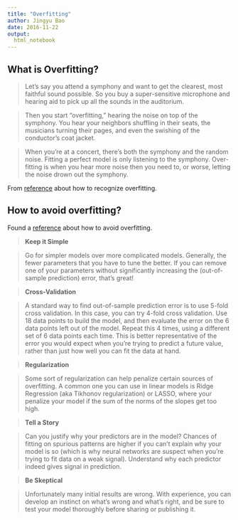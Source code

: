 ```yaml
---
title: "Overfitting"
author: Jingyu Bao
date: 2016-11-22
output: 
  html_notebook
---
```



## What is Overfitting?

> Let's say you attend a symphony and want to get the clearest, most faithful sound possible. So you buy a super-sensitive microphone and hearing aid to pick up all the sounds in the auditorium.

> Then you start "overfitting," hearing the noise on top of the symphony. You hear your neighbors shuffling in their seats, the musicians turning their pages, and even the swishing of the conductor's coat jacket.

> When you're at a concert, there's both the symphony and the random noise. Fitting a perfect model is only listening to the symphony. Over-fitting is when you hear more noise then you need to, or worse, letting the noise drown out the symphony.

From [reference](https://www.quora.com/What-is-an-intuitive-explanation-of-overfitting) about how to recognize overfitting.




## How to avoid overfitting?

Found a [reference](https://www.quora.com/How-can-I-avoid-overfitting) about how to avoid overfitting.


> __Keep it Simple__

> Go for simpler models over more complicated models. Generally, the fewer parameters that you have to tune the better. If you can remove one of your parameters without significantly increasing the (out-of-sample prediction) error, that's great!

> __Cross-Validation__

> A standard way to find out-of-sample prediction error is to use 5-fold cross validation. In this case, you can try 4-fold cross validation. Use 18 data points to build the model, and then evaluate the error on the 6 data points left out of the model. Repeat this 4 times, using a different set of 6 data points each time. This is better representative of the error you would expect when you're trying to predict a future value, rather than just how well you can fit the data at hand.

> __Regularization__

> Some sort of regularization can help penalize certain sources of overfitting. A common one you can use in linear models is Ridge Regression (aka Tikhonov regularization) or LASSO, where your penalize your model if the sum of the norms of the slopes get too high.

> __Tell a Story__

> Can you justify why your predictors are in the model? Chances of fitting on spurious patterns are higher if you can't explain why your model is so (which is why neural networks are suspect when you're trying to fit data on a weak signal). Understand why each predictor indeed gives signal in prediction.

> __Be Skeptical__

> Unfortunately many initial results are wrong. With experience, you can develop an instinct on what's wrong and what's right, and be sure to test your model thoroughly before sharing or publishing it.



